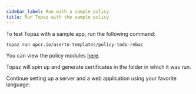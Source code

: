 ```yaml
---
sidebar_label: Run with a sample policy
title: Run Topaz with the sample policy
---
```



To test Topaz with a sample app, run the following command:

```bash
topaz run opcr.io/aserto-templates/policy-todo-rebac
```

You can view the policy modules [here](https://github.com/aserto-templates/template-policy-todo-rebac/tree/main/content/src/policies).

Topaz will spin up and generate certificates in the folder in which it was run.

Continue setting up a server and a web application using your favorite language:

<LanguagesList />
